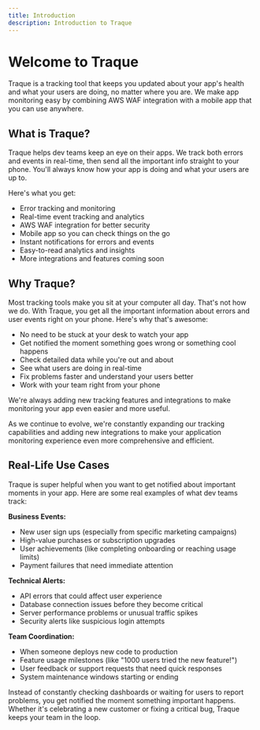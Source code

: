 ```yaml
---
title: Introduction
description: Introduction to Traque
---
```


# Welcome to Traque

Traque is a tracking tool that keeps you updated about your app's health and what your users are doing, no matter where you are. We make app monitoring easy by combining AWS WAF integration with a mobile app that you can use anywhere.

## What is Traque?

Traque helps dev teams keep an eye on their apps. We track both errors and events in real-time, then send all the important info straight to your phone. You'll always know how your app is doing and what your users are up to.

Here's what you get:

- Error tracking and monitoring
- Real-time event tracking and analytics
- AWS WAF integration for better security
- Mobile app so you can check things on the go
- Instant notifications for errors and events
- Easy-to-read analytics and insights
- More integrations and features coming soon

## Why Traque?

Most tracking tools make you sit at your computer all day. That's not how we do. With Traque, you get all the important information about errors and user events right on your phone. Here's why that's awesome:

- No need to be stuck at your desk to watch your app
- Get notified the moment something goes wrong or something cool happens
- Check detailed data while you're out and about
- See what users are doing in real-time
- Fix problems faster and understand your users better
- Work with your team right from your phone

We're always adding new tracking features and integrations to make monitoring your app even easier and more useful.

As we continue to evolve, we're constantly expanding our tracking capabilities and adding new integrations to make your application monitoring experience even more comprehensive and efficient.

## Real-Life Use Cases

Traque is super helpful when you want to get notified about important moments in your app. Here are some real examples of what dev teams track:

**Business Events:**

- New user sign ups (especially from specific marketing campaigns)
- High-value purchases or subscription upgrades
- User achievements (like completing onboarding or reaching usage limits)
- Payment failures that need immediate attention

**Technical Alerts:**

- API errors that could affect user experience
- Database connection issues before they become critical
- Server performance problems or unusual traffic spikes
- Security alerts like suspicious login attempts

**Team Coordination:**

- When someone deploys new code to production
- Feature usage milestones (like "1000 users tried the new feature!")
- User feedback or support requests that need quick responses
- System maintenance windows starting or ending

Instead of constantly checking dashboards or waiting for users to report problems, you get notified the moment something important happens. Whether it's celebrating a new customer or fixing a critical bug, Traque keeps your team in the loop.
